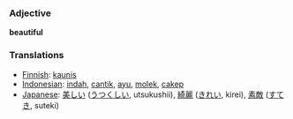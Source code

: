 === Adjective ===
'''beautiful'''

=== Translations ===
*[[Finnish]]: [[kaunis]]
*[[Indonesian]]: [[indah]], [[cantik]], [[ayu]], [[molek]], [[cakep]]
*[[Japanese]]: [[美しい]] ([[うつくしい]], utsukushii), [[綺麗]] ([[きれい]], kirei), [[素敵]] ([[すてき]], suteki)